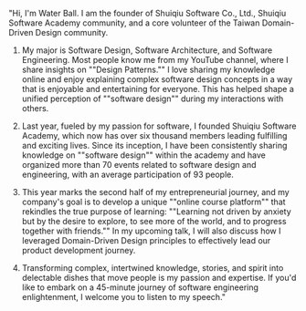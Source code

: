 "Hi, I'm Water Ball. I am the founder of Shuiqiu Software Co., Ltd., Shuiqiu Software Academy community, and a core volunteer of the Taiwan Domain-Driven Design community.

1. My major is Software Design, Software Architecture, and Software Engineering. Most people know me from my YouTube channel, where I share insights on ""Design Patterns."" I love sharing my knowledge online and enjoy explaining complex software design concepts in a way that is enjoyable and entertaining for everyone. This has helped shape a unified perception of ""software design"" during my interactions with others.

2. Last year, fueled by my passion for software, I founded Shuiqiu Software Academy, which now has over six thousand members leading fulfilling and exciting lives. Since its inception, I have been consistently sharing knowledge on ""software design"" within the academy and have organized more than 70 events related to software design and engineering, with an average participation of 93 people.

3. This year marks the second half of my entrepreneurial journey, and my company's goal is to develop a unique ""online course platform"" that rekindles the true purpose of learning: ""Learning not driven by anxiety but by the desire to explore, to see more of the world, and to progress together with friends."" In my upcoming talk, I will also discuss how I leveraged Domain-Driven Design principles to effectively lead our product development journey.

4. Transforming complex, intertwined knowledge, stories, and spirit into delectable dishes that move people is my passion and expertise. If you'd like to embark on a 45-minute journey of software engineering enlightenment, I welcome you to listen to my speech."
